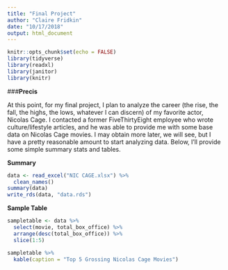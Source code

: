 ```yaml
---
title: "Final Project"
author: "Claire Fridkin"
date: "10/17/2018"
output: html_document
---
```


```r
knitr::opts_chunk$set(echo = FALSE)
library(tidyverse)
library(readxl)
library(janitor)
library(knitr)
```


###**Precis**

At this point, for my final project, I plan to analyze the career (the rise, the fall, the highs, the lows, whatever I can discern) of my favorite actor, Nicolas Cage. I contacted a former FiveThirtyEight employee who wrote culture/lifestyle articles, and he was able to provide me with some base data on Nicolas Cage movies. I may obtain more later, we will see, but I have a pretty reasonable amount to start analyzing data. Below, I'll provide some simple summary stats and tables. 

**Summary**

```r
data <- read_excel("NIC CAGE.xlsx") %>%
  clean_names()
summary(data)
write_rds(data, "data.rds")
```

**Sample Table**
```r
sampletable <- data %>%
  select(movie, total_box_office) %>%
  arrange(desc(total_box_office)) %>%
  slice(1:5)

sampletable %>%
  kable(caption = "Top 5 Grossing Nicolas Cage Movies") 


```

